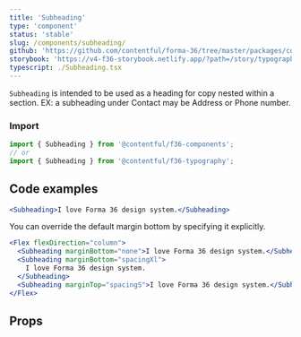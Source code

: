 ```yaml
---
title: 'Subheading'
type: 'component'
status: 'stable'
slug: /components/subheading/
github: 'https://github.com/contentful/forma-36/tree/master/packages/components/typography/src'
storybook: 'https://v4-f36-storybook.netlify.app/?path=/story/typography-subheading--basic'
typescript: ./Subheading.tsx
---
```


`Subheading` is intended to be used as a heading for copy nested within a section. EX: a subheading under Contact may be Address or Phone number.

### Import

```js static=true
import { Subheading } from '@contentful/f36-components';
// or
import { Subheading } from '@contentful/f36-typography';
```

## Code examples

```jsx
<Subheading>I love Forma 36 design system.</Subheading>
```

You can override the default margin bottom by specifying it explicitly.

```jsx
<Flex flexDirection="column">
  <Subheading marginBottom="none">I love Forma 36 design system.</Subheading>
  <Subheading marginBottom="spacingXl">
    I love Forma 36 design system.
  </Subheading>
  <Subheading marginTop="spacingS">I love Forma 36 design system.</Subheading>
</Flex>
```

## Props


<Props of="Subheading" />
